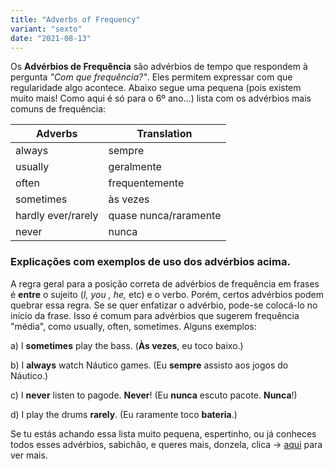 ```yaml
---
title: "Adverbs of Frequency"
variant: "sexto"
date: "2021-08-13"
---
```


Os **Advérbios de Frequência** são advérbios de tempo que respondem à pergunta _"Com que frequência?"_. Eles permitem expressar com que regularidade algo acontece. Abaixo segue uma pequena (pois existem muito mais! Como aqui é só para o 6º ano...) lista com os advérbios mais comuns de frequência:

| Adverbs            | Translation           |
| ------------------ | --------------------- |
| always             | sempre                |
| usually            | geralmente            |
| often              | frequentemente        |
| sometimes          | às vezes              |
| hardly ever/rarely | quase nunca/raramente |
| never              | nunca                 |

### Explicações com exemplos de uso dos advérbios acima.

A regra geral para a posição correta de advérbios de frequência em frases é **entre** o sujeito (_I, you , he,_ etc) e o verbo. Porém, certos advérbios podem quebrar essa regra. Se se quer enfatizar o advérbio, pode-se colocá-lo no início da frase. Isso é comum para advérbios que sugerem frequência "média", como usually, often, sometimes. Alguns exemplos:

a) I **sometimes** play the bass. (**Às vezes**, eu toco baixo.)

b) I **always** watch Náutico games. (Eu **sempre** assisto aos jogos do Náutico.)

c) I **never** listen to pagode. **Never**! (Eu **nunca** escuto pacote. **Nunca**!)

d) I play the drums **rarely**. (Eu raramente toco **bateria**.)

Se tu estás achando essa lista muito pequena, espertinho, ou já conheces todos esses advérbios, sabichão, e queres mais, donzela, clica → [aqui](https://fisk.com.br/blog/os-adverbios-de-frequencia-em-ingles) para ver mais.
